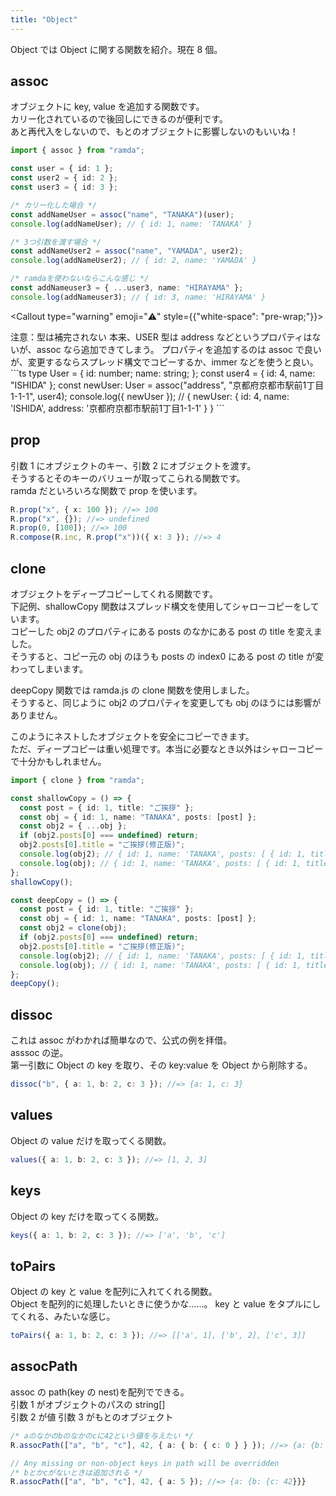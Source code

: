 ```yaml
---
title: "Object"
---
```


Object では Object に関する関数を紹介。現在 8 個。


## assoc

オブジェクトに key, value を追加する関数です。  
カリー化されているので後回しにできるのが便利です。  
あと再代入をしないので、もとのオブジェクトに影響しないのもいいね！

```ts
import { assoc } from "ramda";

const user = { id: 1 };
const user2 = { id: 2 };
const user3 = { id: 3 };

/* カリー化した場合 */
const addNameUser = assoc("name", "TANAKA")(user);
console.log(addNameUser); // { id: 1, name: 'TANAKA' }

/* 3つ引数を渡す場合 */
const addNameUser2 = assoc("name", "YAMADA", user2);
console.log(addNameUser2); // { id: 2, name: 'YAMADA' }

/* ramdaを使わないならこんな感じ */
const addNameuser3 = { ...user3, name: "HIRAYAMA" };
console.log(addNameuser3); // { id: 3, name: 'HIRAYAMA' }
```

<Callout type="warning" emoji="⚠️" style={{"white-space": "pre-wrap;"}}>
<div >
注意：型は補完されない  
本来、USER 型は address などというプロパティはないが、assoc なら追加できてしまう。  
プロパティを追加するのは assoc で良いが、変更するならスプレッド構文でコピーするか、immer などを使うと良い。
</div>
</Callout>
```ts
type User = {
  id: number;
  name: string;
};
const user4 = { id: 4, name: "ISHIDA" };
const newUser: User = assoc("address", "京都府京都市駅前1丁目1-1-1", user4);
console.log({ newUser }); // { newUser: { id: 4, name: 'ISHIDA', address: '京都府京都市駅前1丁目1-1-1' } }
```

## prop

引数 1 にオブジェクトのキー、引数 2 にオブジェクトを渡す。  
そうするとそのキーのバリューが取ってこられる関数です。  
ramda だといろいろな関数で prop を使います。

```ts
R.prop("x", { x: 100 }); //=> 100
R.prop("x", {}); //=> undefined
R.prop(0, [100]); //=> 100
R.compose(R.inc, R.prop("x"))({ x: 3 }); //=> 4
```

## clone

オブジェクトをディープコピーしてくれる関数です。  
下記例、shallowCopy 関数はスプレッド構文を使用してシャローコピーをしています。  
コピーした obj2 のプロパティにある posts のなかにある post の title を変えました。  
そうすると、コピー元の obj のほうも posts の index0 にある post の title が変わってしまいます。

deepCopy 関数では ramda.js の clone 関数を使用しました。  
そうすると、同じように obj2 のプロパティを変更しても obj のほうには影響がありません。

このようにネストしたオブジェクトを安全にコピーできます。  
ただ、ディープコピーは重い処理です。本当に必要なとき以外はシャローコピーで十分かもしれません。

```ts
import { clone } from "ramda";

const shallowCopy = () => {
  const post = { id: 1, title: "ご挨拶" };
  const obj = { id: 1, name: "TANAKA", posts: [post] };
  const obj2 = { ...obj };
  if (obj2.posts[0] === undefined) return;
  obj2.posts[0].title = "ご挨拶(修正版)";
  console.log(obj2); // { id: 1, name: 'TANAKA', posts: [ { id: 1, title: 'ご挨拶(修正版)' } ] }
  console.log(obj); // { id: 1, name: 'TANAKA', posts: [ { id: 1, title: 'ご挨拶(修正版)' } ] } ←変わってしまった！
};
shallowCopy();

const deepCopy = () => {
  const post = { id: 1, title: "ご挨拶" };
  const obj = { id: 1, name: "TANAKA", posts: [post] };
  const obj2 = clone(obj);
  if (obj2.posts[0] === undefined) return;
  obj2.posts[0].title = "ご挨拶(修正版)";
  console.log(obj2); // { id: 1, name: 'TANAKA', posts: [ { id: 1, title: 'ご挨拶(修正版)' } ] }
  console.log(obj); // { id: 1, name: 'TANAKA', posts: [ { id: 1, title: 'ご挨拶' } ] } ←変わってない！
};
deepCopy();
```

## dissoc

これは assoc がわかれば簡単なので、公式の例を拝借。  
asssoc の逆。  
第一引数に Object の key を取り、その key:value を Object から削除する。

```ts
dissoc("b", { a: 1, b: 2, c: 3 }); //=> {a: 1, c: 3}
```

## values

Object の value だけを取ってくる関数。

```ts
values({ a: 1, b: 2, c: 3 }); //=> [1, 2, 3]
```

## keys

Object の key だけを取ってくる関数。

```ts
keys({ a: 1, b: 2, c: 3 }); //=> ['a', 'b', 'c']
```

## toPairs

Object の key と value を配列に入れてくれる関数。  
Object を配列的に処理したいときに使うかな……。
key と value をタプルにしてくれる、みたいな感じ。

```ts
toPairs({ a: 1, b: 2, c: 3 }); //=> [['a', 1], ['b', 2], ['c', 3]]
```

## assocPath

assoc の path(key の nest)を配列でできる。  
引数 1 がオブジェクトのパスの string[]  
引数 2 が値
引数 3 がもとのオブジェクト

```ts
/* aのなかのbのなかのcに42という値を与えたい */
R.assocPath(["a", "b", "c"], 42, { a: { b: { c: 0 } } }); //=> {a: {b: {c: 42}}}

// Any missing or non-object keys in path will be overridden
/* bとかcがないときは追加される */
R.assocPath(["a", "b", "c"], 42, { a: 5 }); //=> {a: {b: {c: 42}}}
```
